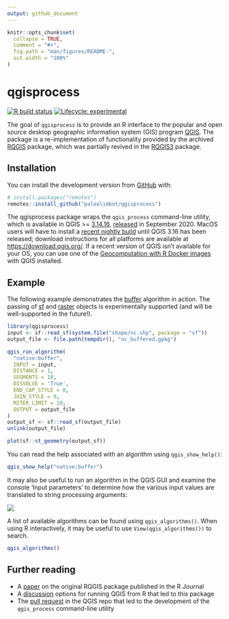 ```yaml
---
output: github_document
---
```


<!-- README.md is generated from README.Rmd. Please edit that file -->

```r
knitr::opts_chunk$set(
  collapse = TRUE,
  comment = "#>",
  fig.path = "man/figures/README-",
  out.width = "100%"
)
```

# qgisprocess

<!-- badges: start -->
[![R build status](https://github.com/paleolimbot/qgisprocess/workflows/R-CMD-check/badge.svg)](https://github.com/paleolimbot/qgisprocess/actions)
[![Lifecycle: experimental](https://img.shields.io/badge/lifecycle-experimental-orange.svg)](https://www.tidyverse.org/lifecycle/#experimental)
<!-- badges: end -->

The goal of `qgisprocess` is to provide an R interface to the popular and open source desktop geographic information system (GIS) program [QGIS](https://qgis.org/en/site/). The package is a re-implementation of functionality provided by the archived [RQGIS](https://cran.r-project.org/package=RQGIS) package, which was partially revived in the [RQGIS3](https://github.com/r-spatial/RQGIS3) package.

## Installation

You can install the development version from [GitHub](https://github.com/) with:

``` r
# install.packages("remotes")
remotes::install_github("paleolimbot/qgisprocess")
```

The qgisprocess package wraps the `qgis_process` command-line utility, which is available in QGIS >= [3.14.16](https://github.com/qgis/QGIS/releases/tag/final-3_14_16), [released](https://qgis.org/en/site/getinvolved/development/roadmap.html) in September 2020. MacOS users will have to install a [recent nightly build](https://qgis.org/en/site/forusers/alldownloads.html#qgis-nightly-release) until QGIS 3.16 has been released; download instructions for all platforms are available at <https://download.qgis.org/>. If a recent version of QGIS isn't available for your OS, you can use one of the [Geocomputation with R Docker images](https://github.com/geocompr/docker) with QGIS installed.

## Example

The following example demonstrates the [buffer](https://docs.qgis.org/testing/en/docs/user_manual/processing_algs/qgis/vectorgeometry.html#buffer) algorithm in action. The passing of [sf](https://r-spatial.github.io/sf) and [raster](https://cran.r-project.org/package=raster) objects is experimentally supported (and will be well-supported in the future!).

```r
library(qgisprocess)
input <- sf::read_sf(system.file("shape/nc.shp", package = "sf"))
output_file <- file.path(tempdir(), "nc_buffered.gpkg")

qgis_run_algorithm(
  "native:buffer",
  INPUT = input,
  DISTANCE = 1,
  SEGMENTS = 10,
  DISSOLVE = 'True',
  END_CAP_STYLE = 0,
  JOIN_STYLE = 0,
  MITER_LIMIT = 10,
  OUTPUT = output_file
)
output_sf <- sf::read_sf(output_file)
unlink(output_file)

plot(sf::st_geometry(output_sf))
```

You can read the help associated with an algorithm using `qgis_show_help()`:

```r
qgis_show_help("native:buffer")
```

It may also be useful to run an algorithm in the QGIS GUI and examine the console 'Input parameters' to determine how the various input values are translated to string processing arguments:

![](man/figures/qgis-buffer.png)

A list of available algorithms can be found using `qgis_algorithms()`. When using R interactively, it may be useful to use `View(qgis_algorithms())` to search.

```r
qgis_algorithms()
```


## Further reading

- A [paper](https://journal.r-project.org/archive/2017/RJ-2017-067/index.html) on the original RQGIS package published in the R Journal
- A [discussion](https://github.com/r-spatial/discuss/issues/41) options for running QGIS from R that led to this package
- The [pull request](https://github.com/qgis/QGIS/pull/34617) in the QGIS repo that led to the development of the `qgis_process` command-line utility 
